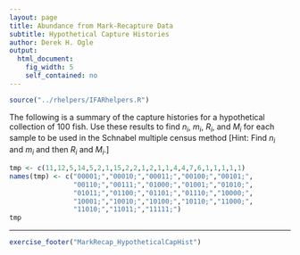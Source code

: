 ```yaml
---
layout: page
title: Abundance from Mark-Recapture Data
subtitle: Hypothetical Capture Histories
author: Derek H. Ogle
output: 
  html_document: 
    fig_width: 5
    self_contained: no
---
```


```r
source("../rhelpers/IFARhelpers.R")
```

The following is a summary of the capture histories for a hypothetical collection of 100 fish.  Use these results to find $n_{i}$, $m_{i}$, $R_{i}$, and $M_{i}$ for each sample to be used in the Schnabel multiple census method [Hint: Find $n_{i}$ and $m_{i}$ and then $R_{i}$ and $M_{i}$.]

```r
tmp <- c(11,12,5,14,5,2,1,15,2,2,1,2,1,1,4,4,7,6,1,1,1,1,1)
names(tmp) <- c("00001;","00010;","00011;","00100;","00101;",
                "00110;","00111;","01000;","01001;","01010;",
                "01011;","01100;","01101;","01110;","10000;",
                "10001;","10010;","10100;","10110;","11000;",
                "11010;","11011;","11111;")
tmp
```

---
```r
exercise_footer("MarkRecap_HypotheticalCapHist")
```
